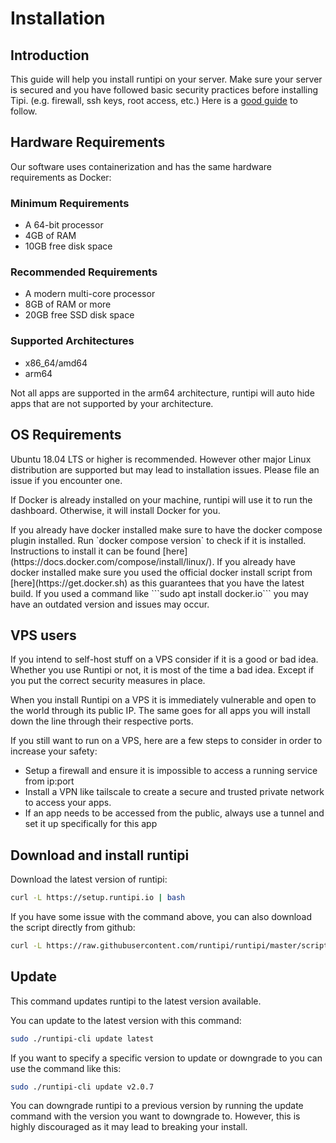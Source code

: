 
# Installation

## Introduction

This guide will help you install runtipi on your server. Make sure your server is secured and you have followed basic security practices before installing Tipi. (e.g. firewall, ssh keys, root access, etc.) Here is a [good guide](https://www.tecmint.com/initial-ubuntu-server-setup-guide/) to follow.

## Hardware Requirements

Our software uses containerization and has the same hardware requirements as Docker:

### Minimum Requirements

- A 64-bit processor
- 4GB of RAM
- 10GB free disk space

### Recommended Requirements

- A modern multi-core processor
- 8GB of RAM or more
- 20GB free SSD disk space

### Supported Architectures

- x86_64/amd64
- arm64

<Callout>
  Not all apps are supported in the arm64 architecture, runtipi will auto hide apps that are not
  supported by your architecture.
</Callout>

## OS Requirements

Ubuntu 18.04 LTS or higher is recommended. However other major Linux distribution are supported but may lead to installation issues.
Please file an issue if you encounter one.

If Docker is already installed on your machine, runtipi will use it to run the dashboard. Otherwise, it will install Docker for you.

<Callout type="warning">
  If you already have docker installed make sure to have the docker compose plugin installed. Run
  `docker compose version` to check if it is installed. Instructions to install it can be found
  [here](https://docs.docker.com/compose/install/linux/).
</Callout>

<Callout type="warning">
  If you already have docker installed make sure you used the official docker install script from
  [here](https://get.docker.sh) as this guarantees that you have the latest build. If you used a
  command like ```sudo apt install docker.io``` you may have an outdated version and issues may
  occur.
</Callout>

## VPS users

If you intend to self-host stuff on a VPS consider if it is a good or bad idea. Whether you use Runtipi or not, it is most of the time a bad idea. Except if you put the correct security measures in place.

When you install Runtipi on a VPS it is immediately vulnerable and open to the world through its public IP. The same goes for all apps you will install down the line through their respective ports.

If you still want to run on a VPS, here are a few steps to consider in order to increase your safety:

- Setup a firewall and ensure it is impossible to access a running service from ip:port
- Install a VPN like tailscale to create a secure and trusted private network to access your apps.
- If an app needs to be accessed from the public, always use a tunnel and set it up specifically for this app

## Download and install runtipi

Download the latest version of runtipi:

```bash
curl -L https://setup.runtipi.io | bash
```

If you have some issue with the command above, you can also download the script directly from github:

```bash
curl -L https://raw.githubusercontent.com/runtipi/runtipi/master/scripts/install.sh | bash
```

## Update

This command updates runtipi to the latest version available.

You can update to the latest version with this command:

```bash
sudo ./runtipi-cli update latest
```

If you want to specify a specific version to update or downgrade to you can use the command
like this:

```bash
sudo ./runtipi-cli update v2.0.7
```

<Callout type="warning">
  You can downgrade runtipi to a previous version by running the update command with the version you
  want to downgrade to. However, this is highly discouraged as it may lead to breaking your install.
</Callout>
